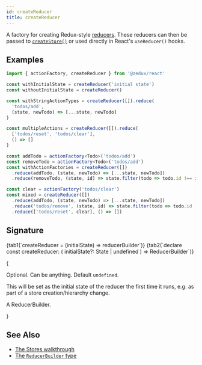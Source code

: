 ```yaml
---
id: createReducer
title: createReducer
---
```



A factory for creating Redux-style [reducers](../types/Reducer). These reducers can then be passed to [`createStore()`](createStore) or used directly in React's `useReducer()` hooks.

## Examples

```ts
import { actionFactory, createReducer } from '@zedux/react'

const withInitialState = createReducer('initial state')
const withoutInitialState = createReducer()

const withStringActionTypes = createReducer([]).reduce(
  'todos/add',
  (state, newTodo) => [...state, newTodo]
)

const multipleActions = createReducer([]).reduce(
  ['todos/reset', 'todos/clear'],
  () => []
)

const addTodo = actionFactory<Todo>('todos/add')
const removeTodo = actionFactory<Todo>('todos/add')
const withActionFactories = createReducer([])
  .reduce(addTodo, (state, newTodo) => [...state, newTodo])
  .reduce(removeTodo, (state, id) => state.filter(todo => todo.id !== id))

const clear = actionFactory('todos/clear')
const mixed = createReducer([])
  .reduce(addTodo, (state, newTodo) => [...state, newTodo])
  .reduce('todos/remove', (state, id) => state.filter(todo => todo.id !== id))
  .reduce(['todos/reset', clear], () => [])
```

## Signature

<Tabs>
  {tab1(`createReducer = (initialState) => reducerBuilder`)}
  {tab2(`declare const createReducer: <State = any>(
  initialState?: State | undefined
) => ReducerBuilder<State>`)}
</Tabs>

{<Legend>
  <Item name="initialState">
    <p>
      Optional. Can be anything. Default <code>undefined</code>.
    </p>
    <p>
      This will be set as the initial state of the reducer the first time it
      runs, e.g. as part of a store creation/hierarchy change.
    </p>
  </Item>
  <Item name="Returns">
    <p>
      A <Link to="../types/ReducerBuilder">ReducerBuilder</Link>.
    </p>
  </Item>
</Legend>}

## See Also

- [The Stores walkthrough](../../walkthrough/stores)
- [The `ReducerBuilder` type](../types/ReducerBuilder)
